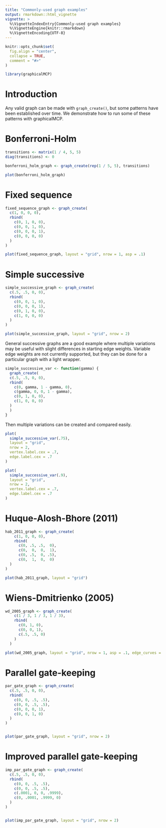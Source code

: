 ```yaml
---
title: "Commonly-used graph examples"
output: rmarkdown::html_vignette
vignette: >
  %\VignetteIndexEntry{Commonly-used graph examples}
  %\VignetteEngine{knitr::rmarkdown}
  %\VignetteEncoding{UTF-8}
---
```


```r
knitr::opts_chunk$set(
  fig.align = "center",
  collapse = TRUE,
  comment = "#>"
)
```

```r
library(graphicalMCP)
```

# Introduction

Any valid graph can be made with `graph_create()`, but some patterns have been established over time. We demonstrate how to run some of these patterns with graphicalMCP.

# Bonferroni-Holm

```r
transitions <- matrix(1 / 4, 5, 5)
diag(transitions) <- 0

bonferroni_holm_graph <- graph_create(rep(1 / 5, 5), transitions)

plot(bonferroni_holm_graph)
```

# Fixed sequence

```r
fixed_sequence_graph <- graph_create(
  c(1, 0, 0, 0),
  rbind(
    c(0, 1, 0, 0),
    c(0, 0, 1, 0),
    c(0, 0, 0, 1),
    c(0, 0, 0, 0)
  )
)

plot(fixed_sequence_graph, layout = "grid", nrow = 1, asp = .1)
```

# Simple successive

```r
simple_successive_graph <- graph_create(
  c(.5, .5, 0, 0),
  rbind(
    c(0, 0, 1, 0),
    c(0, 0, 0, 1),
    c(0, 1, 0, 0),
    c(1, 0, 0, 0)
  )
)

plot(simple_successive_graph, layout = "grid", nrow = 2)
```

General successive graphs are a good example where multiple variations may be useful with slight differences in starting edge weights. Variable edge weights are not currently supported, but they can be done for a particular graph with a light wrapper.

```r
simple_successive_var <- function(gamma) {
  graph_create(
  c(.5, .5, 0, 0),
  rbind(
    c(0, gamma, 1 - gamma, 0),
    c(gamma, 0, 0, 1 - gamma),
    c(0, 1, 0, 0),
    c(1, 0, 0, 0)
  )
  )
}
```

Then multiple variations can be created and compared easily.

```r
plot(
  simple_successive_var(.75),
  layout = "grid",
  nrow = 2,
  vertex.label.cex = .7,
  edge.label.cex = .7
)

plot(
  simple_successive_var(.9),
  layout = "grid",
  nrow = 2,
  vertex.label.cex = .7,
  edge.label.cex = .7
)
```

# Huque-Alosh-Bhore (2011)

```r
hab_2011_graph <- graph_create(
    c(1, 0, 0, 0),
    rbind(
      c(0, .5, .5,  0),
      c(0,  0,  0,  1),
      c(0, .5,  0, .5),
      c(0,  1,  0,  0)
  )
)

plot(hab_2011_graph, layout = "grid")
```

# Wiens-Dmitrienko (2005)

```r
wd_2005_graph <- graph_create(
    c(1 / 3, 1 / 3, 1 / 3),
    rbind(
      c(0, 1, 0),
      c(0, 0, 1),
      c(.5, .5, 0)
    )
  )

plot(wd_2005_graph, layout = "grid", nrow = 1, asp = .1, edge_curves = c(pairs = -6, "H3|H1" = -6))
```

# Parallel gate-keeping

```r
par_gate_graph <- graph_create(
  c(.5, .5, 0, 0),
  rbind(
    c(0, 0, .5, .5),
    c(0, 0, .5, .5),
    c(0, 0, 0, 1),
    c(0, 0, 1, 0)
  )
)


plot(par_gate_graph, layout = "grid", nrow = 2)
```

# Improved parallel gate-keeping

```r
imp_par_gate_graph <- graph_create(
  c(.5, .5, 0, 0),
  rbind(
    c(0, 0, .5, .5),
    c(0, 0, .5, .5),
    c(.0001, 0, 0, .9999),
    c(0, .0001, .9999, 0)
  )
)


plot(imp_par_gate_graph, layout = "grid", nrow = 2)
```
